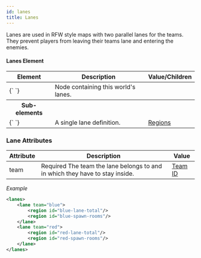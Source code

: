 ```yaml
---
id: lanes
title: Lanes
---
```


Lanes are used in RFW style maps with two parallel lanes for the teams. They prevent players from leaving their teams lane and entering the enemies.

#### Lanes Element

<div className="table-container">
  <table>
    <thead>
      <tr>
        <th>Element</th>
        <th>Description</th>
        <th>Value/Children</th>
      </tr>
    </thead>
    <tbody>
      <tr>
        <td>
          <label>{`<lanes> </lanes>`}</label>
        </td>
        <td>Node containing this world's lanes.</td>
        <td></td>
      </tr>
      <tr>
        <th>Sub-elements</th>
        <th />
        <th />
      </tr>
      <tr>
        <td>
          <label>{`<lane> </lane>`}</label>
        </td>
        <td>A single lane definition.</td>
        <td>
          <a href="/docs/modules/mechanics/regions">Regions</a>
        </td>
      </tr>
    </tbody>
  </table>
</div>

### Lane Attributes

<div className="table-container">
  <table>
    <thead>
      <tr>
        <th>Attribute</th>
        <th>Description</th>
        <th>Value</th>
      </tr>
    </thead>
    <tbody>
      <tr>
        <td>
          <label>team</label>
        </td>
        <td>
          <span className="badge badge--danger">Required</span>
          The team the lane belongs to and in which they have to stay inside.
        </td>
        <td>
          <a href="/docs/modules/format/teams">Team ID</a>
        </td>
      </tr>
    </tbody>
  </table>
</div>

_Example_

```xml
<lanes>
    <lane team="blue">
        <region id="blue-lane-total"/>
        <region id="blue-spawn-rooms"/>
    </lane>
    <lane team="red">
        <region id="red-lane-total"/>
        <region id="red-spawn-rooms"/>
    </lane>
</lanes>
```
